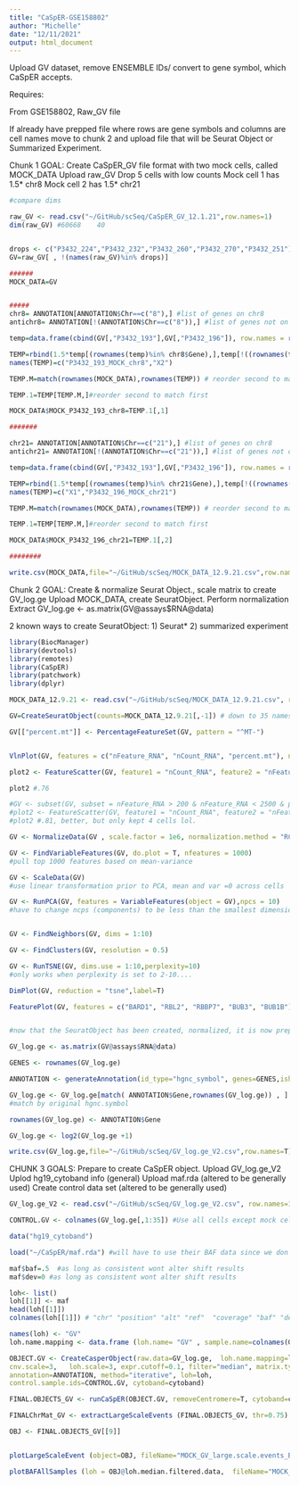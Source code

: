 ---
title: "CaSpER-GSE158802"
author: "Michelle"
date: "12/11/2021"
output: html_document
---

Upload GV dataset, remove ENSEMBLE IDs/ convert to gene symbol, which CaSpER accepts.

Requires:

From GSE158802, Raw_GV file

If already have prepped file where rows are gene symbols and columns are cell names move to chunk 2 and upload file that will be Seurat Object or Summarized Experiment. 

Chunk 1 GOAL: Create CaSpER_GV file format with two mock cells, called MOCK_DATA
Upload raw_GV 
Drop 5 cells with low counts 
Mock cell 1 has 1.5* chr8 
Mock cell 2 has 1.5* chr21 


```{R, prepare data to create Seurat Object} 
#compare dims 

raw_GV <- read.csv("~/GitHub/scSeq/CaSpER_GV_12.1.21",row.names=1)
dim(raw_GV) #60668    40


drops <- c("P3432_224","P3432_232","P3432_260","P3432_270","P3432_251")
GV=raw_GV[ , !(names(raw_GV)%in% drops)]

###### 
MOCK_DATA=GV


#####
chr8= ANNOTATION[ANNOTATION$Chr==c("8"),] #list of genes on chr8
antichr8= ANNOTATION[!(ANNOTATION$Chr==c("8")),] #list of genes not on chr8 

temp=data.frame(cbind(GV[,"P3432_193"],GV[,"P3432_196"]), row.names = rownames(GV))

TEMP=rbind(1.5*temp[(rownames(temp)%in% chr8$Gene),],temp[!((rownames(temp)%in% chr8$Gene)),])
names(TEMP)=c("P3432_193_MOCK_chr8","X2")

TEMP.M=match(rownames(MOCK_DATA),rownames(TEMP)) # reorder second to match first 

TEMP.1=TEMP[TEMP.M,]#reorder second to match first 

MOCK_DATA$MOCK_P3432_193_chr8=TEMP.1[,1]

#######

chr21= ANNOTATION[ANNOTATION$Chr==c("21"),] #list of genes on chr8
antichr21= ANNOTATION[!(ANNOTATION$Chr==c("21")),] #list of genes not on chr8 

temp=data.frame(cbind(GV[,"P3432_193"],GV[,"P3432_196"]), row.names = rownames(GV))

TEMP=rbind(1.5*temp[(rownames(temp)%in% chr21$Gene),],temp[!((rownames(temp)%in% chr21$Gene)),])
names(TEMP)=c("X1","P3432_196_MOCK_chr21")

TEMP.M=match(rownames(MOCK_DATA),rownames(TEMP)) # reorder second to match first 

TEMP.1=TEMP[TEMP.M,]#reorder second to match first 

MOCK_DATA$MOCK_P3432_196_chr21=TEMP.1[,2]

########

write.csv(MOCK_DATA,file="~/GitHub/scSeq/MOCK_DATA_12.9.21.csv",row.names=T)


```

Chunk 2 GOAL: Create & normalize Seurat Object., scale matrix to create GV_log.ge
Upload MOCK_DATA, create SeuratObject.
Perform normalization
Extract GV_log.ge <- as.matrix(GV@assays$RNA@data)

2 known ways to create SeuratObject: 1) Seurat* 2) summarized experiment  


```{R, upload MOCK DATA create SeuratObject}

library(BiocManager)
library(devtools)
library(remotes)
library(CaSpER)
library(patchwork)
library(dplyr)

MOCK_DATA_12.9.21 <- read.csv("~/GitHub/scSeq/MOCK_DATA_12.9.21.csv", row.names=1)

GV=CreateSeuratObject(counts=MOCK_DATA_12.9.21[,-1]) # down to 35 names/cells

GV[["percent.mt"]] <- PercentageFeatureSet(GV, pattern = "^MT-")


VlnPlot(GV, features = c("nFeature_RNA", "nCount_RNA", "percent.mt"), ncol = 3)

plot2 <- FeatureScatter(GV, feature1 = "nCount_RNA", feature2 = "nFeature_RNA")

plot2 #.76

#GV <- subset(GV, subset = nFeature_RNA > 200 & nFeature_RNA < 2500 & percent.mt < 5)
#plot2 <- FeatureScatter(GV, feature1 = "nCount_RNA", feature2 = "nFeature_RNA")
#plot2 #.81, better, but only kept 4 cells lol. 

GV <- NormalizeData(GV , scale.factor = 1e6, normalization.method = "RC")

GV <- FindVariableFeatures(GV, do.plot = T, nfeatures = 1000) 
#pull top 1000 features based on mean-variance 

GV <- ScaleData(GV) 
#use linear transformation prior to PCA, mean and var =0 across cells 

GV <- RunPCA(GV, features = VariableFeatures(object = GV),npcs = 10) 
#have to change ncps (components) to be less than the smallest dimension of the dataset lol


GV <- FindNeighbors(GV, dims = 1:10)

GV <- FindClusters(GV, resolution = 0.5)

GV <- RunTSNE(GV, dims.use = 1:10,perplexity=10) 
#only works when perplexity is set to 2-10....

DimPlot(GV, reduction = "tsne",label=T)

FeaturePlot(GV, features = c("BARD1", "RBL2", "RBBP7", "BUB3", "BUB1B"))


#now that the SeuratObject has been created, normalized, it is now prepared and ready to be exported as a matrix that will be used to create our CaSpER object in the next chunk. 

GV_log.ge <- as.matrix(GV@assays$RNA@data) 

GENES <- rownames(GV_log.ge)

ANNOTATION <- generateAnnotation(id_type="hgnc_symbol", genes=GENES,ishg19=T, centromere=centromere)

GV_log.ge <- GV_log.ge[match( ANNOTATION$Gene,rownames(GV_log.ge)) , ] 
#match by original hgnc.symbol

rownames(GV_log.ge) <- ANNOTATION$Gene

GV_log.ge <- log2(GV_log.ge +1)

write.csv(GV_log.ge,file="~/GitHub/scSeq/GV_log.ge_V2.csv",row.names=T)


```

CHUNK 3 GOALS: Prepare to create CaSpER object. 
Upload GV_log.ge_V2
Uplod hg19_cytoband info (general)
Upload maf.rda (altered to be generally used)
Create control data set (altered to be generally used)


```{R,}

GV_log.ge_V2 <- read.csv("~/GitHub/scSeq/GV_log.ge_V2.csv", row.names=1)

CONTROL.GV <- colnames(GV_log.ge[,1:35]) #Use all cells except mock cells [,36:37]

data("hg19_cytoband")

load("~/CaSpER/maf.rda") #will have to use their BAF data since we don't have any.  

maf$baf=.5  #as long as consistent wont alter shift results
maf$dev=0 #as long as consistent wont alter shift results

loh<- list()
loh[[1]] <- maf
head(loh[[1]]) 
colnames(loh[[1]]) # "chr" "position" "alt" "ref"  "coverage" "baf" "dev"    

names(loh) <- "GV"
loh.name.mapping <- data.frame (loh.name= "GV" , sample.name=colnames(GV_log.ge)) 

OBJECT.GV <- CreateCasperObject(raw.data=GV_log.ge,  loh.name.mapping=loh.name.mapping,   sequencing.type="single-cell", 
cnv.scale=3,   loh.scale=3, expr.cutoff=0.1, filter="median", matrix.type="normalized",
annotation=ANNOTATION, method="iterative", loh=loh, 
control.sample.ids=CONTROL.GV, cytoband=cytoband)

FINAL.OBJECTS_GV <- runCaSpER(OBJECT.GV, removeCentromere=T, cytoband=cytoband, method="iterative")

FINALChrMat_GV <- extractLargeScaleEvents (FINAL.OBJECTS_GV, thr=0.75) 

OBJ <- FINAL.OBJECTS_GV[[9]]


plotLargeScaleEvent (object=OBJ, fileName="MOCK_GV_large.scale.events_BAFdev0.png") 

plotBAFAllSamples (loh = OBJ@loh.median.filtered.data,  fileName="MOCK_GV_LOHAllSamples.png") 

```





